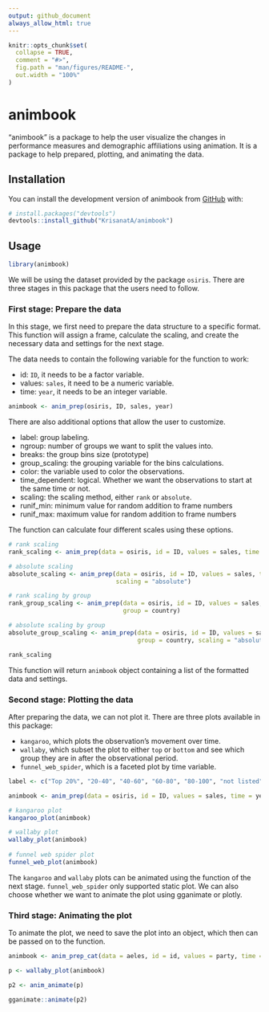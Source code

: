 ```yaml
---
output: github_document
always_allow_html: true
---
```


<!-- README.md is generated from README.Rmd. Please edit that file -->

```r
knitr::opts_chunk$set(
  collapse = TRUE,
  comment = "#>",
  fig.path = "man/figures/README-",
  out.width = "100%"
)
```

# animbook

<!-- badges: start -->
<!-- badges: end -->

"animbook" is a package to help the user visualize the changes in performance measures and demographic affiliations using animation. It is a package to help prepared, plotting, and animating the data.


## Installation

You can install the development version of animbook from [GitHub](https://github.com/KrisanatA/animbook) with:

``` r
# install.packages("devtools")
devtools::install_github("KrisanatA/animbook")
```

## Usage

```r
library(animbook)
```

We will be using the dataset provided by the package `osiris`. There are three stages in this package that the users need to follow.


### First stage: Prepare the data

In this stage, we first need to prepare the data structure to a specific format. This function will assign a frame, calculate the scaling, and create the necessary data and settings for the next stage.

The data needs to contain the following variable for the function to work:

- id: `ID`, it needs to be a factor variable.
- values: `sales`, it need to be a numeric variable.
- time: `year`, it needs to be an integer variable.

```r
animbook <- anim_prep(osiris, ID, sales, year)
```

There are also additional options that allow the user to customize.

- label: group labeling.
- ngroup: number of groups we want to split the values into.
- breaks: the group bins size (prototype)
- group_scaling: the grouping variable for the bins calculations.
- color: the variable used to color the observations.
- time_dependent: logical. Whether we want the observations to start at the same time or not.
- scaling: the scaling method, either `rank` or `absolute`.
- runif_min: minimum value for random addition to frame numbers
- runif_max: maximum value for random addition to frame numbers

The function can calculate four different scales using these options.

```r
# rank scaling
rank_scaling <- anim_prep(data = osiris, id = ID, values = sales, time = year)

# absolute scaling
absolute_scaling <- anim_prep(data = osiris, id = ID, values = sales, time = year,
                              scaling = "absolute")

# rank scaling by group
rank_group_scaling <- anim_prep(data = osiris, id = ID, values = sales, time = year, 
                                group = country)

# absolute scaling by group
absolute_group_scaling <- anim_prep(data = osiris, id = ID, values = sales, time = year,
                                    group = country, scaling = "absolute")

rank_scaling
```

This function will return `animbook` object containing a list of the formatted data and settings.


### Second stage: Plotting the data

After preparing the data, we can not plot it. There are three plots available in this package:

- `kangaroo`, which plots the observation's movement over time.
- `wallaby`, which subset the plot to either `top` or `bottom` and see which group they are in after the observational period.
- `funnel_web_spider`, which is a faceted plot by time variable.

```r
label <- c("Top 20%", "20-40", "40-60", "60-80", "80-100", "not listed")

animbook <- anim_prep(data = osiris, id = ID, values = sales, time = year, color = japan, label = label)

# kangaroo plot
kangaroo_plot(animbook)

# wallaby plot
wallaby_plot(animbook)
            
# funnel web spider plot
funnel_web_plot(animbook)
```

The `kangaroo` and `wallaby` plots can be animated using the function of the next stage. `funnel_web_spider` only supported static plot. We can also choose whether we want to animate the plot using gganimate or plotly.


### Third stage: Animating the plot

To animate the plot, we need to save the plot into an object, which then can be passed on to the function.

```r
animbook <- anim_prep_cat(data = aeles, id = id, values = party, time = year, color = gender, time_dependent = FALSE)

p <- wallaby_plot(animbook)

p2 <- anim_animate(p)

gganimate::animate(p2)
```








